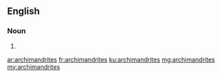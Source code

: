 ==English==

===Noun===
{{head|en|plural}}

# {{plural of|archimandrite|lang=en}}

[[ar:archimandrites]]
[[fr:archimandrites]]
[[ku:archimandrites]]
[[mg:archimandrites]]
[[my:archimandrites]]